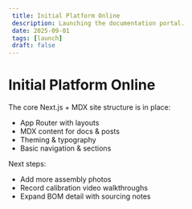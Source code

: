 ```yaml
---
 title: Initial Platform Online
 description: Launching the documentation portal.
 date: 2025-09-01
 tags: [launch]
 draft: false
---
```


# Initial Platform Online

The core Next.js + MDX site structure is in place:

- App Router with layouts
- MDX content for docs & posts
- Theming & typography
- Basic navigation & sections

Next steps:

- Add more assembly photos
- Record calibration video walkthroughs
- Expand BOM detail with sourcing notes
